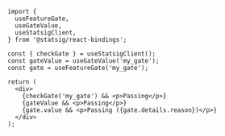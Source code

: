 ```tsx
import {
  useFeatureGate,
  useGateValue,
  useStatsigClient,
} from '@statsig/react-bindings';

const { checkGate } = useStatsigClient();
const gateValue = useGateValue('my_gate');
const gate = useFeatureGate('my_gate');

return (
  <div>
    {checkGate('my_gate') && <p>Passing</p>}
    {gateValue && <p>Passing</p>}
    {gate.value && <p>Passing ({gate.details.reason})</p>}
  </div>
);
```

